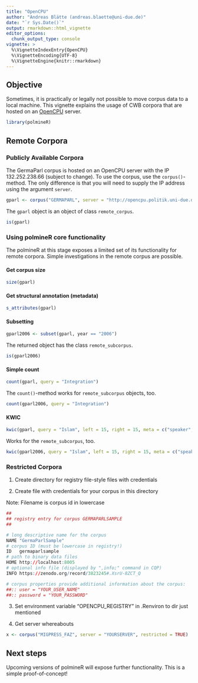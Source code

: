 ```yaml
---
title: "OpenCPU"
author: "Andreas Blätte (andreas.blaette@uni-due.de)"
date: "`r Sys.Date()`"
output: rmarkdown::html_vignette
editor_options: 
  chunk_output_type: console
vignette: >
  %\VignetteIndexEntry{OpenCPU}
  %\VignetteEncoding{UTF-8}
  %\VignetteEngine{knitr::rmarkdown}
---
```


## Objective

Sometimes, it is practically or legally not possible to move corpus data to a local machine. This vignette explains the usage of CWB corpora that are hosted on an [OpenCPU](https://www.opencpu.org/) server.

```r
library(polmineR)
```


## Remote Corpora

### Publicly Available Corpora

The GermaParl corpus is hosted on an OpenCPU server with the IP 132.252.238.66 (subject to change). To use the corpus, use the `corpus()`-method. The only difference is that you will need to supply the IP address using the argument `server`. 

```r
gparl <- corpus("GERMAPARL", server = "http://opencpu.politik.uni-due.de")
```

The `gparl` object is an object of class `remote_corpus`.

```r
is(gparl)
```


### Using polmineR core functionality

The polmineR at this stage exposes a limited set of its functionality for remote corpora. Simple investigations in the remote corpus are possible.


#### Get corpus size

```r
size(gparl)
```


#### Get structural annotation (metadata)

```r
s_attributes(gparl)
```


#### Subsetting

```r
gparl2006 <- subset(gparl, year == "2006")
```

The returned object has the class `remote_subcorpus`.

```r
is(gparl2006)
```


#### Simple count

```r
count(gparl, query = "Integration")
```

The `count()`-method works for `remote_subcorpus` objects, too.

```r
count(gparl2006, query = "Integration")
```


#### KWIC

```r
kwic(gparl, query = "Islam", left = 15, right = 15, meta = c("speaker", "party", "date"))
```

Works for the `remote_subcorpus`, too.

```r
kwic(gparl2006, query = "Islam", left = 15, right = 15, meta = c("speaker", "party", "date"))
```


### Restricted Corpora

1. Create directory for registry file-style files with credentials

2. Create file with credentials for your corpus in this directory

Note: Filename is corpus id in lowercase

```r
##
## registry entry for corpus GERMAPARLSAMPLE
##

# long descriptive name for the corpus
NAME "GermaParlSample"
# corpus ID (must be lowercase in registry!)
ID   germaparlsample
# path to binary data files
HOME http://localhost:8005
# optional info file (displayed by ",info;" command in CQP)
INFO https://zenodo.org/record/3823245#.XsrU-8ZCT_Q 

# corpus properties provide additional information about the corpus:
##:: user = "YOUR_USER_NAME"
##:: password = "YOUR_PASSWORD"
```

3. Set environment variable "OPENCPU_REGISTRY" in .Renviron to dir just mentioned

4. Get server whereabouts

```r
x <- corpus("MIGPRESS_FAZ", server = "YOURSERVER", restricted = TRUE)
```

## Next steps

Upcoming versions of polmineR will expose further functionality. This is a simple proof-of-concept!